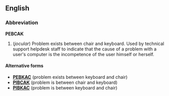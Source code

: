 ==English==
===Abbreviation===
'''PEBCAK'''

#(''jocular'') Problem exists between chair and keyboard.  Used by technical support helpdesk staff to indicate that the cause of a problem with a user's computer is the incompetence of the user himself or herself.

====Alternative forms====
*'''[[PEBKAC]]''' (problem exists between keyboard and chair)
*'''[[PIBCAK]]''' (problem is between chair and keyboard)
*'''[[PIBKAC]]''' (problem is between keyboard and chair)